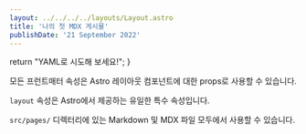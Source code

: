 ```yaml
---
layout: ../../../../layouts/Layout.astro
title: '나의 첫 MDX 게시물'
publishDate: '21 September 2022'
---
```


  return "YAML로 시도해 보세요!";
}

모든 프런트매터 속성은 Astro 레이아웃 컴포넌트에 대한 props로 사용할 수 있습니다.

`layout` 속성은 Astro에서 제공하는 유일한 특수 속성입니다.

`src/pages/` 디렉터리에 있는 Markdown 및 MDX 파일 모두에서 사용할 수 있습니다.
